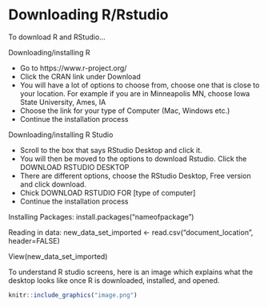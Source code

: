 # Downloading R/Rstudio 

To download R and RStudio...

Downloading/installing R 

- Go to https://www.r-project.org/
- Click the CRAN link under Download
- You will have a lot of options to choose from, choose one that is close to your location. For example if you are in Minneapolis MN, choose Iowa State University, Ames, IA
- Choose the link for your type of Computer (Mac, Windows etc.)
- Continue the installation process


Downloading/installing R Studio

- Scroll to the box that says RStudio Desktop and click it. 
- You will then be moved to the options to download Rstudio. Click the DOWNLOAD RSTUDIO DESKTOP
- There are different options, choose the RStudio Desktop, Free version and click download. 
- Chick DOWNLOAD RSTUDIO FOR [type of computer]
- Continue the installation process

Installing Packages: install.packages("nameofpackage")

Reading in data:
new_data_set_imported <- read.csv("document_location", header=FALSE)

View(new_data_set_imported)

To understand R studio screens, here is an image which explains what the desktop looks like once R is downloaded, installed, and opened.

```r
knitr::include_graphics("image.png")
```


